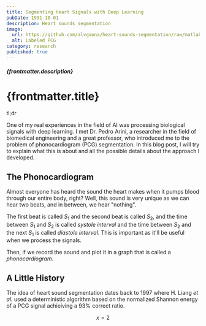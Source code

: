 ```yaml
---
title: Segmenting Heart Signals with Deep Learning
pubDate: 1991-10-01
description: Heart sounds segmentation
image:
  url: https://github.com/alvgaona/heart-sounds-segmentation/raw/matlab/images/labelled-pcg.png
  alt: Labeled PCG
category: research
published: true
---
```


<h5 class="mb-3 text-sm">{frontmatter.description}</h5>

# {frontmatter.title}

tl;dr

One of my real experiences in the field of AI was processing biological signals with deep learning.
I met Dr. Pedro Arini, a researcher in the field of biomedical engineering and a great professor,
who introduced me to the problem of phonocardiogram (PCG) segmentation.
In this blog post, I will try to explain what this is about and all the possible details about
the approach I developed.

## The Phonocardiogram

Almost everyone has heard the sound the heart makes when it pumps blood through our entire body, right?
Well, this sound is very unique as we can hear two beats, and in between, we hear "nothing".

The first beat is called $S_1$ and the second beat is called $S_2$, and the time between $S_1$ and $S_2$ is called
_systole interval_ and the time between $S_2$ and the next $S_1$ is called _diastole interval_.
This is important as it'll be useful when we process the signals.

Then, if we record the sound and plot it in a graph that is called a _phonocardiogram_.

## A Little History

The idea of heart sound segmentation dates back to 1997 where H. Liang _et al._ used a deterministic
algorithm based on the normalized Shannon energy of a PCG signal achieiving a 93% correct ratio.

$$
x = 2
$$
